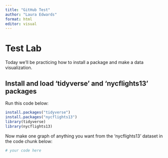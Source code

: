```yaml
---
title: "GitHub Test"
author: "Laura Edwards"
format: html
editor: visual
---
```


# Test Lab

Today we'll be practicing how to install a package and make a data visualization.

## Install and load 'tidyverse' and 'nycflights13' packages

Run this code below:

```r
install.packages("tidyverse")
install.packages("nycflights13")
library(tidyverse)
library(nycflights13)
```

Now make one graph of anything you want from the 'nycflights13' dataset in the code chunk below:

```r
# your code here
```
